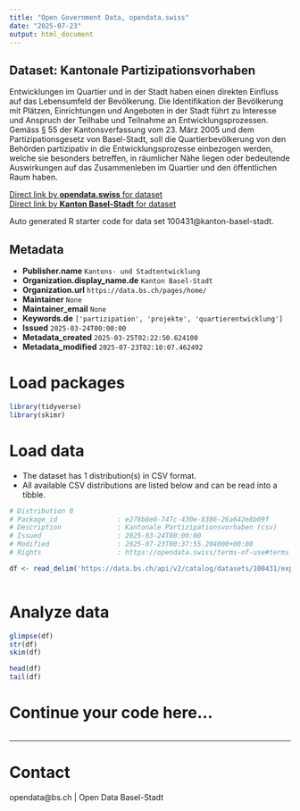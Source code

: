 ```yaml
---
title: "Open Government Data, opendata.swiss"
date: "2025-07-23"
output: html_document
---
```


## Dataset: Kantonale Partizipationsvorhaben

Entwicklungen im Quartier und in der Stadt haben einen direkten Einfluss auf das Lebensumfeld der Bevölkerung. Die Identifikation der Bevölkerung mit Plätzen, Einrichtungen und Angeboten in der Stadt führt zu Interesse und Anspruch der Teilhabe und Teilnahme an Entwicklungsprozessen. Gemäss § 55 der Kantonsverfassung vom 23. März 2005 und dem Partizipationsgesetz von Basel-Stadt, soll die Quartierbevölkerung von den Behörden partizipativ in die Entwicklungsprozesse einbezogen werden, welche sie besonders betreffen, in räumlicher Nähe liegen oder bedeutende Auswirkungen auf das Zusammenleben im Quartier und den öffentlichen Raum haben.

[Direct link by **opendata.swiss** for dataset](https://opendata.swiss/de/dataset/kantonale-partizipationsvorhaben)<br>
[Direct link by **Kanton Basel-Stadt** for dataset](https://data.bs.ch/explore/dataset/100431/)

Auto generated R starter code for data set 100431@kanton-basel-stadt.

## Metadata

- **Publisher.name** `Kantons- und Stadtentwicklung`
- **Organization.display_name.de** `Kanton Basel-Stadt`
- **Organization.url** `https://data.bs.ch/pages/home/`
- **Maintainer** `None`
- **Maintainer_email** `None`
- **Keywords.de** `['partizipation', 'projekte', 'quartierentwicklung']`
- **Issued** `2025-03-24T00:00:00`
- **Metadata_created** `2025-03-25T02:22:50.624100`
- **Metadata_modified** `2025-07-23T02:10:07.462492`


# Load packages

```r

library(tidyverse)
library(skimr)

```

# Load data

-   The dataset has 1 distribution(s) in CSV format.
-   All available CSV distributions are listed below and can be read into a tibble.

```r

# Distribution 0
# Package_id               : e278b8e0-747c-430e-8386-26a642e8b09f
# Description              : Kantonale Partizipationsvorhaben (csv)
# Issued                   : 2025-03-24T00:00:00
# Modified                 : 2025-07-23T00:37:55.204000+00:00
# Rights                   : https://opendata.swiss/terms-of-use#terms_by

df <- read_delim('https://data.bs.ch/api/v2/catalog/datasets/100431/exports/csv?use_labels=true')



```

# Analyze data

```r

glimpse(df)
str(df)
skim(df)

head(df)
tail(df)

```

# Continue your code here...

```r

```

------------------------------------------------------------------------

# Contact

opendata@bs.ch | Open Data Basel-Stadt

